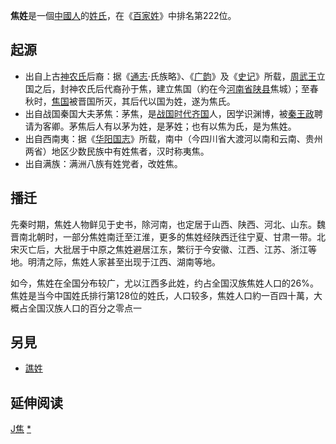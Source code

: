 {{姓氏
|姓氏=焦
|拼音=Jiāo
|中国大陆=Jiao
|南京官話=ziao<sup>1</sup>
|台湾=Chiao
|香港=Chiu
|澳门=Chio
|新加坡=
|马来西亚=
|越南=Tiêu
|韩国=초
|反切=
|同音字=
|堂号=
|郡望=[[中山郡|中山郡]]
}}

'''焦姓'''是一個[[中國人|中國人]]的[[姓氏|姓氏]]，在《[[百家姓|百家姓]]》中排名第222位。

==起源==
*出自上古[[神农氏|神农氏]]后裔：据《[[通志|通志]]·氏族略》、《[[广韵|广韵]]》及《[[史记|史记]]》所载，[[周武王|周武王]]立国之后，封神农氏后代裔孙于焦，建立焦国（約在今[[河南省|河南省]][[陕县|陕县]]焦城）；至春秋时，[[焦国|焦国]]被晋国所灭，其后代以国为姓，遂为焦氏。
*出自战国秦国大夫茅焦：茅焦，是[[战国时代|战国时代]][[齐国|齐国]]人，因学识渊博，被[[秦王政|秦王政]]聘请为客卿。茅焦后人有以茅为姓，是茅姓；也有以焦为氏，是为焦姓。
*出自西南夷：据《[[华阳国志|华阳国志]]》所载，南中（今四川省大渡河以南和云南、贵州两省）地区少数民族中有姓焦者，汉时称夷焦。
*出自满族：满洲八族有姓党者，改姓焦。

==播迁==
先秦时期，焦姓人物鲜见于史书，除河南，也定居于山西、陕西、河北、山东。魏晋南北朝时，一部分焦姓南迁至江淮，更多的焦姓经陕西迁往宁夏、甘肃一带。北宋灭亡后，大批居于中原之焦姓避居江东，繁衍于今安徽、江西、江苏、浙江等地。明清之际，焦姓人家甚至出现于江西、湖南等地。

如今，焦姓在全国分布较广，尤以江西多此姓，约占全国汉族焦姓人口的26%。焦姓是当今中国姓氏排行第128位的姓氏，人口较多，焦姓人口約一百四十萬，大概占全国汉族人口的百分之零点一

==另見==
*[[譙姓|譙姓]]

== 延伸阅读 ==
{{Wikisource further reading}}

[[Category:漢姓|J焦]]
[[Category:焦姓|*]]